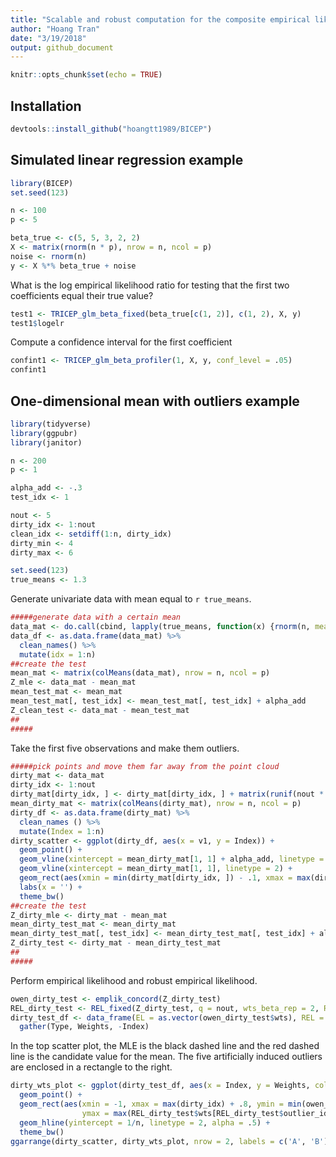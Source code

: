 ```yaml
---
title: "Scalable and robust computation for the composite empirical likelihood test"
author: "Hoang Tran"
date: "3/19/2018"
output: github_document
---
```


```r
knitr::opts_chunk$set(echo = TRUE)
```

## Installation

```r
devtools::install_github("hoangtt1989/BICEP")
```

## Simulated linear regression example

```r
library(BICEP)
set.seed(123)

n <- 100
p <- 5

beta_true <- c(5, 5, 3, 2, 2)
X <- matrix(rnorm(n * p), nrow = n, ncol = p)
noise <- rnorm(n)
y <- X %*% beta_true + noise
```

What is the log empirical likelihood ratio for testing that the first two coefficients equal their true value?

```r
test1 <- TRICEP_glm_beta_fixed(beta_true[c(1, 2)], c(1, 2), X, y)
test1$logelr
```

Compute a confidence interval for the first coefficient

```r
confint1 <- TRICEP_glm_beta_profiler(1, X, y, conf_level = .05)
confint1
```

## One-dimensional mean with outliers example

```r
library(tidyverse)
library(ggpubr)
library(janitor)

n <- 200
p <- 1

alpha_add <- -.3
test_idx <- 1

nout <- 5
dirty_idx <- 1:nout
clean_idx <- setdiff(1:n, dirty_idx)
dirty_min <- 4
dirty_max <- 6

set.seed(123)
true_means <- 1.3
```

Generate univariate data with mean equal to `r true_means`.
```r
#####generate data with a certain mean
data_mat <- do.call(cbind, lapply(true_means, function(x) {rnorm(n, mean = x)}))
data_df <- as.data.frame(data_mat) %>% 
  clean_names() %>% 
  mutate(idx = 1:n)
##create the test
mean_mat <- matrix(colMeans(data_mat), nrow = n, ncol = p)
Z_mle <- data_mat - mean_mat
mean_test_mat <- mean_mat
mean_test_mat[, test_idx] <- mean_test_mat[, test_idx] + alpha_add
Z_clean_test <- data_mat - mean_test_mat
##
#####
```

Take the first five observations and make them outliers.
```r
#####pick points and move them far away from the point cloud
dirty_mat <- data_mat
dirty_idx <- 1:nout
dirty_mat[dirty_idx, ] <- dirty_mat[dirty_idx, ] + matrix(runif(nout * p, min = dirty_min, max = dirty_max), nrow = nout, ncol = p)
mean_dirty_mat <- matrix(colMeans(dirty_mat), nrow = n, ncol = p)
dirty_df <- as.data.frame(dirty_mat) %>% 
  clean_names () %>% 
  mutate(Index = 1:n)
dirty_scatter <- ggplot(dirty_df, aes(x = v1, y = Index)) +
  geom_point() +
  geom_vline(xintercept = mean_dirty_mat[1, 1] + alpha_add, linetype = 2, color = 'red') +
  geom_vline(xintercept = mean_dirty_mat[1, 1], linetype = 2) +
  geom_rect(aes(xmin = min(dirty_mat[dirty_idx, ]) - .1, xmax = max(dirty_mat[dirty_idx, ]) + .1, ymin = -2, ymax = 10), color = 'gray', fill = NA, alpha = .1) +
  labs(x = '') +
  theme_bw()
##create the test
Z_dirty_mle <- dirty_mat - mean_mat
mean_dirty_test_mat <- mean_dirty_mat
mean_dirty_test_mat[, test_idx] <- mean_dirty_test_mat[, test_idx] + alpha_add
Z_dirty_test <- dirty_mat - mean_dirty_test_mat
##
#####
```

Perform empirical likelihood and robust empirical likelihood.
```r
owen_dirty_test <- emplik_concord(Z_dirty_test)
REL_dirty_test <- REL_fixed(Z_dirty_test, q = nout, wts_beta_rep = 2, RB_tau = 1.5, dual_step = 20)
dirty_test_df <- data_frame(EL = as.vector(owen_dirty_test$wts), REL = REL_dirty_test$wts, Index = 1:n) %>% 
  gather(Type, Weights, -Index)
```

In the top scatter plot, the MLE is the black dashed line and the red dashed line is the candidate value for the mean. The five artificially induced outliers are enclosed in a rectangle to the right.

```r
dirty_wts_plot <- ggplot(dirty_test_df, aes(x = Index, y = Weights, color = Type)) +
  geom_point() +
  geom_rect(aes(xmin = -1, xmax = max(dirty_idx) + .8, ymin = min(owen_dirty_test$wts[REL_dirty_test$outlier_idx]) - 1e-4, 
                ymax = max(REL_dirty_test$wts[REL_dirty_test$outlier_idx]) + 1e-4), color = 'gray', fill = NA, alpha = .1) +
  geom_hline(yintercept = 1/n, linetype = 2, alpha = .5) +
  theme_bw()
ggarrange(dirty_scatter, dirty_wts_plot, nrow = 2, labels = c('A', 'B'))
```
